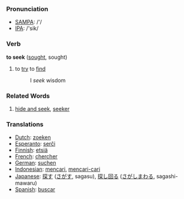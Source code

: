 === Pronunciation ===
*[[w:SAMPA|SAMPA]]: /'/
*[[w:IPA|IPA]]: /'sik/

=== Verb ===

'''to seek''' ([[sought]], sought)

# to [[try]] to [[find]]
#:I ''seek'' wisdom

===Related Words===
#[[hide and seek]], [[seeker]]

=== Translations ===
*[[Dutch]]: [[zoeken]]
*[[Esperanto]]: [[serĉi]]
*[[Finnish]]: [[etsiä]]
*[[French]]: [[chercher]]
*[[German]]: [[suchen]]
*[[Indonesian]]: [[cari|mencari]], [[cari|mencari-cari]]
*[[Japanese]]: [[探す]] ([[さがす]], sagasu), [[探し回る]] ([[さがしまわる]], sagashi-mawaru)
*[[Spanish]]: [[buscar]]